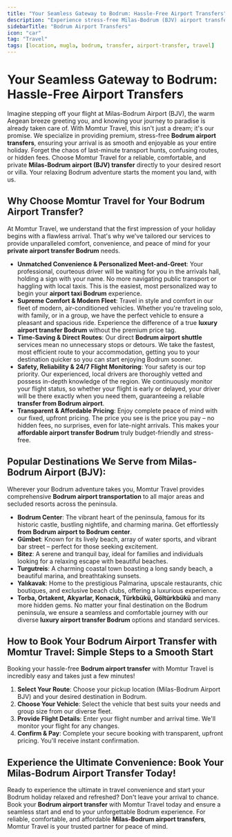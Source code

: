 ```yaml
---
title: "Your Seamless Gateway to Bodrum: Hassle-Free Airport Transfers"
description: "Experience stress-free Milas-Bodrum (BJV) airport transfers with Momtur Travel. Private, comfortable, and reliable services to all Bodrum destinations. Book your airport taxi today!"
sidebarTitle: "Bodrum Airport Transfers"
icon: "car"
tag: "Travel"
tags: [location, mugla, bodrum, transfer, airport-transfer, travel]
---
```


# Your Seamless Gateway to Bodrum: Hassle-Free Airport Transfers

Imagine stepping off your flight at Milas-Bodrum Airport (BJV), the warm Aegean breeze greeting you, and knowing your journey to paradise is already taken care of. With Momtur Travel, this isn't just a dream; it's our promise. We specialize in providing premium, stress-free **Bodrum airport transfers**, ensuring your arrival is as smooth and enjoyable as your entire holiday. Forget the chaos of last-minute transport hunts, confusing routes, or hidden fees. Choose Momtur Travel for a reliable, comfortable, and private **Milas-Bodrum airport (BJV) transfer** directly to your desired resort or villa. Your relaxing Bodrum adventure starts the moment you land, with us.

## Why Choose Momtur Travel for Your Bodrum Airport Transfer?

At Momtur Travel, we understand that the first impression of your holiday begins with a flawless arrival. That's why we've tailored our services to provide unparalleled comfort, convenience, and peace of mind for your **private airport transfer Bodrum** needs.

*   **Unmatched Convenience & Personalized Meet-and-Greet**: Your professional, courteous driver will be waiting for you in the arrivals hall, holding a sign with your name. No more navigating public transport or haggling with local taxis. This is the easiest, most personalized way to begin your **airport taxi Bodrum** experience.
*   **Supreme Comfort & Modern Fleet**: Travel in style and comfort in our fleet of modern, air-conditioned vehicles. Whether you're traveling solo, with family, or in a group, we have the perfect vehicle to ensure a pleasant and spacious ride. Experience the difference of a true **luxury airport transfer Bodrum** without the premium price tag.
*   **Time-Saving & Direct Routes**: Our direct **Bodrum airport shuttle** services mean no unnecessary stops or detours. We take the fastest, most efficient route to your accommodation, getting you to your destination quicker so you can start enjoying Bodrum sooner.
*   **Safety, Reliability & 24/7 Flight Monitoring**: Your safety is our top priority. Our experienced, local drivers are thoroughly vetted and possess in-depth knowledge of the region. We continuously monitor your flight status, so whether your flight is early or delayed, your driver will be there exactly when you need them, guaranteeing a reliable **transfer from Bodrum airport**.
*   **Transparent & Affordable Pricing**: Enjoy complete peace of mind with our fixed, upfront pricing. The price you see is the price you pay – no hidden fees, no surprises, even for late-night arrivals. This makes your **affordable airport transfer Bodrum** truly budget-friendly and stress-free.

## Popular Destinations We Serve from Milas-Bodrum Airport (BJV):

Wherever your Bodrum adventure takes you, Momtur Travel provides comprehensive **Bodrum airport transportation** to all major areas and secluded resorts across the peninsula.

*   **Bodrum Center**: The vibrant heart of the peninsula, famous for its historic castle, bustling nightlife, and charming marina. Get effortlessly **from Bodrum airport to Bodrum center**.
*   **Gümbet**: Known for its lively beach, array of water sports, and vibrant bar street – perfect for those seeking excitement.
*   **Bitez**: A serene and tranquil bay, ideal for families and individuals looking for a relaxing escape with beautiful beaches.
*   **Turgutreis**: A charming coastal town boasting a long sandy beach, a beautiful marina, and breathtaking sunsets.
*   **Yalıkavak**: Home to the prestigious Palmarina, upscale restaurants, chic boutiques, and exclusive beach clubs, offering a luxurious experience.
*   **Torba, Ortakent, Akyarlar, Konacık, Türkbükü, Göltürkbükü** and many more hidden gems. No matter your final destination on the Bodrum peninsula, we ensure a seamless and comfortable journey with our diverse **luxury airport transfer Bodrum** options and standard services.

## How to Book Your Bodrum Airport Transfer with Momtur Travel: Simple Steps to a Smooth Start

Booking your hassle-free **Bodrum airport transfer** with Momtur Travel is incredibly easy and takes just a few minutes!

1.  **Select Your Route**: Choose your pickup location (Milas-Bodrum Airport BJV) and your desired destination in Bodrum.
2.  **Choose Your Vehicle**: Select the vehicle that best suits your needs and group size from our diverse fleet.
3.  **Provide Flight Details**: Enter your flight number and arrival time. We'll monitor your flight for any changes.
4.  **Confirm & Pay**: Complete your secure booking with transparent, upfront pricing. You'll receive instant confirmation.

## Experience the Ultimate Convenience: Book Your Milas-Bodrum Airport Transfer Today!

Ready to experience the ultimate in travel convenience and start your Bodrum holiday relaxed and refreshed? Don't leave your arrival to chance. Book your **Bodrum airport transfer** with Momtur Travel today and ensure a seamless start and end to your unforgettable Bodrum experience. For reliable, comfortable, and affordable **Milas-Bodrum airport transfers**, Momtur Travel is your trusted partner for peace of mind.